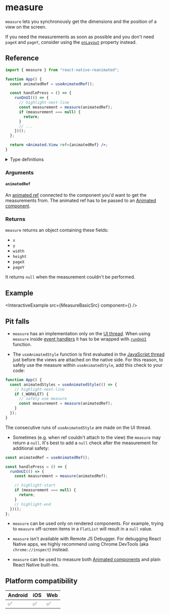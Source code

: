 # measure

`measure` lets you synchronously get the dimensions and the position of a view on the screen.

If you need the measurements as soon as possible and you don't need `pageX` and `pageY`, consider using the [`onLayout`](https://reactnative.dev/docs/view#onlayout) property instead.

## Reference

```jsx
import { measure } from "react-native-reanimated";

function App() {
  const animatedRef = useAnimatedRef();

  const handlePress = () => {
    runOnUI(() => {
      // highlight-next-line
      const measurement = measure(animatedRef);
      if (measurement === null) {
        return;
      }
      // ...
    })();
  };

  return <Animated.View ref={animatedRef} />;
}
```

<details>
<summary>Type definitions</summary>

```typescript
interface MeasuredDimensions {
  x: number;
  y: number;
  width: number;
  height: number;
  pageX: number;
  pageY: number;
}

function measure<T extends Component>(
  animatedRef: RefObject<T>
): MeasuredDimensions | null;
```

</details>

### Arguments

#### `animatedRef`

An [animated ref](/) connected to the component you'd want to get the measurements from. The animated ref has to be passed to an [Animated component](/docs/fundamentals/glossary#animated-component).

### Returns

`measure` returns an object containing these fields:

- `x`
- `y`
- `width`
- `height`
- `pageX`
- `pageY`

It returns `null` when the measurement couldn't be performed.

## Example


<InteractiveExample src={MeasureBasicSrc} component={<MeasureBasic />} />

## Pit falls

- `measure` has an implementation only on the [UI thread](/docs/fundamentals/glossary#ui-thread). When using `measure` inside [event handlers](https://react.dev/learn/responding-to-events#adding-event-handlers) it has to be wrapped with [`runOnUI`](/) function.

- The `useAnimatedStyle` function is first evaluated in the [JavaScript thread](/docs/fundamentals/glossary#javascript-thread) just before the views are attached on the native side. For this reason, to safely use the measure within `useAnimatedStyle`, add this check to your code:

<Indent>

```jsx
function App() {
  const animatedStyles = useAnimatedStyle(() => {
    // highlight-next-line
    if (_WORKLET) {
      // safely use measure
      const measurement = measure(animatedRef);
    }
  });
}
```

The consecutive runs of `useAnimatedStyle` are made on the UI thread.

</Indent>

- Sometimes (e.g. when ref couldn't attach to the view) the `measure` may return a `null`. It's best to add a `null` check after the measurement for additional safety:

<Indent>

```jsx
const animatedRef = useAnimatedRef();

const handlePress = () => {
  runOnUI(() => {
    const measurement = measure(animatedRef);

    // highlight-start
    if (measurement === null) {
      return;
    }
    // highlight-end
  })();
};
```

</Indent>

- `measure` can be used only on rendered components. For example, trying to `measure` off-screen items in a `FlatList` will result in a `null` value.

- `measure` isn't available with Remote JS Debugger. For debugging React Native apps, we highly recommend using Chrome DevTools (aka `chrome://inspect`) instead.

- `measure` can be used to measure both [Animated components](/docs/fundamentals/glossary#animated-component) and plain React Native built-ins.

## Platform compatibility

<div className="compatibility">

| Android | iOS | Web |
| ------- | --- | --- |
| ✅      | ✅  | ✅  |

</div>
